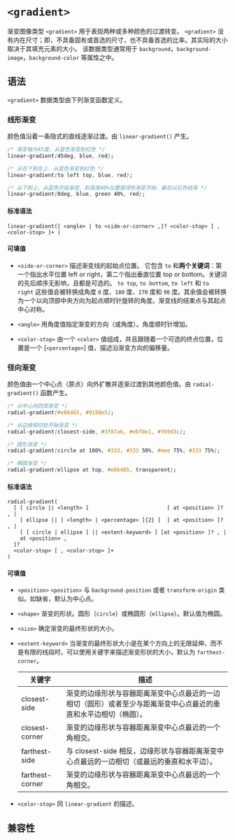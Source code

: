 # `<gradient>`

渐变图像类型 `<gradient>` 用于表现两种或多种颜色的过渡转变。
`<gradient>` 没有内在尺寸；即，不具备固有或首选的尺寸，也不具备首选的比率。其实际的大小取决于其填充元素的大小。
该数据类型通常用于 `background`，`background-image`，`background-color` 等属性之中。

## 语法

`<gradient>` 数据类型由下列渐变函数定义。

### 线形渐变

颜色值沿着一条隐式的直线逐渐过渡。由 `linear-gradient()` 产生。

```css
/* 渐变轴为45度，从蓝色渐变到红色 */
linear-gradient(45deg, blue, red);

/* 从右下到左上、从蓝色渐变到红色 */
linear-gradient(to left top, blue, red);

/* 从下到上，从蓝色开始渐变、到高度40%位置是绿色渐变开始、最后以红色结束 */
linear-gradient(0deg, blue, green 40%, red);
```

#### 标准语法

```
linear-gradient([ <angle> | to <side-or-corner> ,]? <color-stop> [ , <color-stop> ]+ )
```

#### 可填值

- `<side-or-corner>`
  描述渐变线的起始点位置。
  它包含 `to` 和**两个关键词**：第一个指出水平位置 left or right，第二个指出垂直位置 top or bottom。关键词的先后顺序无影响，且都是可选的。
  `to top`, `to bottom`, `to left` 和 `to right` 这些值会被转换成角度 `0` 度、`180` 度、`270` 度和 `90` 度。其余值会被转换为一个以向顶部中央方向为起点顺时针旋转的角度。渐变线的结束点与其起点中心对称。

- `<angle>`
  用角度值指定渐变的方向（或角度）。角度顺时针增加。

- `<color-stop>`
  由一个 `<color>` 值组成，并且跟随着一个可选的终点位置，位置是一个 [`<percentage>`] 值，描述沿渐变方向的偏移量。

### 径向渐变

颜色值由一个中心点（原点）向外扩散并逐渐过渡到其他颜色值。由 `radial-gradient()` 函数产生。

```css
/* 从中心向四周渐变 */
radial-gradient(#e66465, #9198e5);

/* 从边缘相切处开始渐变 */
radial-gradient(closest-side, #3f87a6, #ebf8e1, #f69d3c);

/* 圆形渐变 */
radial-gradient(circle at 100%, #333, #333 50%, #eee 75%, #333 75%);

/* 椭圆渐变 */
radial-gradient(ellipse at top, #e66465, transparent);
```

#### 标准语法

```
radial-gradient(
  [ [ circle || <length> ]                         [ at <position> ]? , |
    [ ellipse || [ <length> | <percentage> ]{2} ]  [ at <position> ]? , |
    [ [ circle | ellipse ] || <extent-keyword> ] [at <position> ]? , |
    at <position> ,
  ]?
  <color-stop> [ , <color-stop> ]+
)
```

#### 可填值

- `<position>`
  `<position>` 与 `background-position` 或者 `transform-origin` 类似。如缺省，默认为中心点。

- `<shape>`
  渐变的形状。圆形（`circle`）或椭圆形（`ellipse`）。默认值为椭圆。

- `<size>`
  确定渐变的最终形状的大小。

- `<extent-keyword>`
  当渐变的最终形状大小是在某个方向上的无限延伸，而不是有限的线段时，可以使用关键字来描述渐变形状的大小，默认为 `farthest-corner`。

  | 关键字          | 描述                                                                                                             |
  | --------------- | ---------------------------------------------------------------------------------------------------------------- |
  | closest-side    | 渐变的边缘形状与容器距离渐变中心点最近的一边相切（圆形）或者至少与距离渐变中心点最近的垂直和水平边相切（椭圆）。 |
  | closest-corner  | 渐变的边缘形状与容器距离渐变中心点最近的一个角相交。                                                             |
  | farthest-side   | 与 closest-side 相反，边缘形状与容器距离渐变中心点最远的一边相切（或最远的垂直和水平边）。                       |
  | farthest-corner | 渐变的边缘形状与容器距离渐变中心点最远的一个角相交。                                                             |

- `<color-stop>`
  同 `linear-gradient` 的描述。

## 兼容性


<APITable query="css/data-type/gradient" />
